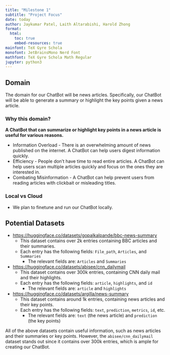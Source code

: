 ```yaml
---
title: "Milestone 1"
subtitle: "Project Focus"
date: today
author: Jaykumar Patel, Laith Altarabishi, Harold Zhong
format:
  html:
    toc: true
    embed-resources: true
mainfont: TeX Gyre Schola
monofont: JetBrainsMono Nerd Font
mathfont: TeX Gyre Schola Math Regular
jupyter: python3
---
```


## Domain

The domain for our ChatBot will be news articles. Specifically, our ChatBot will be able to generate a summary or highlight the key points given a news article.

### Why this domain?

**A ChatBot that can summarize or highlight key points in a news article is useful for various reasons.**

- Information Overload - There is an overwhelming amount of news published on the internet. A ChatBot can help users digest information quickly.
- Efficiency - People don't have time to read entire articles. A ChatBot can help users scan multiple articles quickly and focus on the ones they are interested in.
- Combating Misinformation - A ChatBot can help prevent users from reading articles with clickbait or misleading titles.


### Local vs Cloud

- We plan to finetune and run our ChatBot locally.


## Potential Datasets

- <https://huggingface.co/datasets/gopalkalpande/bbc-news-summary>
  - This dataset contains over 2k entries containing BBC articles and their summaries.
  - Each entry has the following fields: `File_path`, `Articles`, and `Summaries`
    - The relevant fields are: `Articles` and `Summaries`
- <https://huggingface.co/datasets/abisee/cnn_dailymail>
  - This dataset contains over 300k entries, containing CNN daily mail and their highlights.
  - Each entry has the following fields: `article`, `highlights`, and `id`
    - The relevant fields are: `article` and `highlights`
- <https://huggingface.co/datasets/argilla/news-summary>
  - This dataset contains around 1k entries, containing news articles and their key points.
  - Each entry has the following fields: `text`, `prediction`, `metrics`, `id`, etc.
    - The relevant fields are: `text` (the news article) and `prediction` (the key points)

All of the above datasets contain useful information, such as news articles and their summaries or key points. However, the `abisee/cnn_dailymail` dataset stands out since it contains over 300k entries, which is ample for creating our ChatBot.